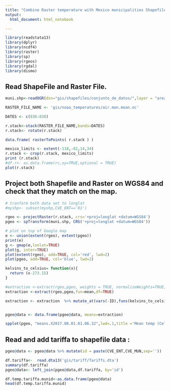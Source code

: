 ```yaml
---
title: "Combine Raster temperature with Mexico municipalities Shapefile"
output:
  html_document: html_notebook

---
```



```r
library(readstata13)
library(dplyr)
library(ncdf4)
library(raster)
library(sp)
library(rgeos)
library(rgdal)
library(dismo)
```
## Read ShapeFile and Raster File.
```r

muni.shp<-readOGR(dsn="gis/shapefiles/conjunto_de_datos/",layer = "areas_geoestadisticas_municipales")

RASTER_FILE_NAME <- 'gis/noaa_temperatures/air.mon.mean.nc'

DATES <- c(836:838)

r.stack<-stack(RASTER_FILE_NAME,bands=DATES)
r.stack<- rotate(r.stack)

data.frame( rasterToPoints( r.stack ) )

mexico_limits <- extent(-118,-82,14,34)
r.stack <- crop(r.stack, mexico_limits)
print (r.stack)
#df.r<- as.data.frame(rc,xy=TRUE,optional = TRUE)
plot(r.stack)
```

## Project both Shapefile and Raster  on WGS84 and check that they match on the map.
```r

# tranform both data set to longlat
#myshp<- subset(myshp,CVE_ENT=='01')

rgeo <- projectRaster(r.stack, crs='+proj=longlat +datum=WGS84')
pgeo <- spTransform(muni.shp, CRS('+proj=longlat +datum=WGS84'))

# plot on top of Google map
e <- union(extent(rgeo), extent(pgeo))
print(e)
g <- gmap(e,lonlat=TRUE)
plot(g, inter=TRUE)
plot(extent(rgeo), add=TRUE, col='red', lwd=2)
plot(pgeo, add=TRUE, col='blue', lwd=2)
```
```r
kelvins_to_celsius= function(x){
  return (x-273.15)
}
```

```r
#extraction <-extract(rgeo,pgeo, weights = TRUE, normalizeWeights=TRUE, fun=mean,df=TRUE)
extraction <-extract(rgeo,pgeo,fun=mean,df=TRUE)

extraction <- extraction  %>% mutate_at(vars(-ID),funs(kelvins_to_celsius))


pgeo@data <- data.frame(pgeo@data, means=extraction)

spplot(pgeo, "means.X2017.08.01.01.06.32",lwd=.1,title ='Mean temp (Celsius) for August 2014')

```

## Read and add tariffa to shapefile data :
```r
pgeo@data <- pgeo@data %>% mutate(id = paste(CVE_ENT,CVE_MUN,sep=''))

df.tariffa<-  read.dta13('gis/tariff/Tariffs.dta')
summary(df.tariffa)
pgeo@data<- left_join(pgeo@data,df.tariffa, by='id')

df.temp.tariffa.munid<-as.data.frame(pgeo@data)
head(df.temp.tariffa.munid)
```
